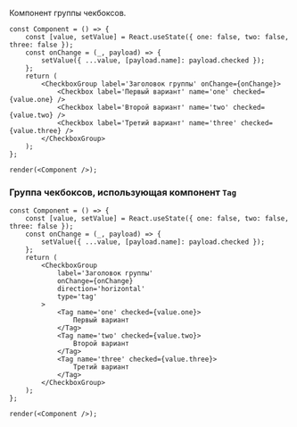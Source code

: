 
Компонент группы чекбоксов.

```tsx live
const Component = () => {
    const [value, setValue] = React.useState({ one: false, two: false, three: false });
    const onChange = (_, payload) => {
        setValue({ ...value, [payload.name]: payload.checked });
    };
    return (
        <CheckboxGroup label='Заголовок группы' onChange={onChange}>
            <Checkbox label='Первый вариант' name='one' checked={value.one} />
            <Checkbox label='Второй вариант' name='two' checked={value.two} />
            <Checkbox label='Третий вариант' name='three' checked={value.three} />
        </CheckboxGroup>
    );
};

render(<Component />);
```

### Группа чекбоксов, использующая компонент `Tag`

```tsx live
const Component = () => {
    const [value, setValue] = React.useState({ one: false, two: false, three: false });
    const onChange = (_, payload) => {
        setValue({ ...value, [payload.name]: payload.checked });
    };
    return (
        <CheckboxGroup
            label='Заголовок группы'
            onChange={onChange}
            direction='horizontal'
            type='tag'
        >
            <Tag name='one' checked={value.one}>
                Первый вариант
            </Tag>
            <Tag name='two' checked={value.two}>
                Второй вариант
            </Tag>
            <Tag name='three' checked={value.three}>
                Третий вариант
            </Tag>
        </CheckboxGroup>
    );
};

render(<Component />);
```
